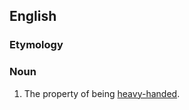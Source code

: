 {{also|heavyhandedness}}

==English==

===Etymology===
{{suffix|heavy-handed|ness|lang=en}}

===Noun===
{{en-noun|-}}

# The property of being [[heavy-handed]].